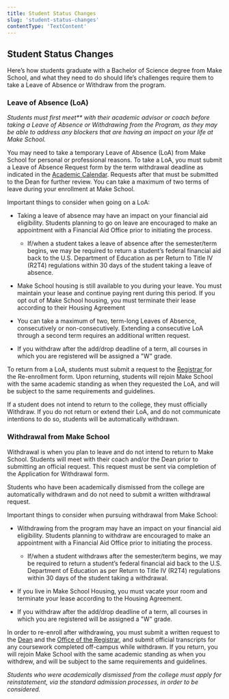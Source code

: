 ```yaml
---
title: Student Status Changes
slug: 'student-status-changes'
contentType: 'TextContent'
---
```


## Student Status Changes

Here’s how students graduate with a Bachelor of Science degree from Make School, and what they need
to do should life’s challenges require them to take a Leave of Absence or Withdraw from the program.

### Leave of Absence (LoA)

_Students must first meet\*\* with their academic advisor or coach before taking a Leave of Absence
or Withdrawing from the Program, as they may be able to address any blockers that are having an
impact on your life at Make School._

You may need to take a temporary Leave of Absence (LoA) from Make School for personal or
professional reasons. To take a LoA, you must submit a Leave of Absence Request form by the term
withdrawal deadline as indicated in the [Academic Calendar](http://make.sc/academic-calendar).
Requests after that must be submitted to the Dean for further review. You can take a maximum of two
terms of leave during your enrollment at Make School.

Important things to consider when going on a LoA:

- Taking a leave of absence may have an impact on your financial aid eligibility. Students planning
  to go on leave are encouraged to make an appointment with a Financial Aid Office prior to
  initiating the process.

  - If/when a student takes a leave of absence after the semester/term begins, we may be required to
    return a student’s federal financial aid back to the U.S. Department of Education as per Return
    to Title IV (R2T4) regulations within 30 days of the student taking a leave of absence.

- Make School housing is still available to you during your leave. You must maintain your lease and
  continue paying rent during this period. If you opt out of Make School housing, you must terminate
  their lease according to their Housing Agreement

- You can take a maximum of two, term-long Leaves of Absence, consecutively or non-consecutively.
  Extending a consecutive LoA through a second term requires an additional written request.

- If you withdraw after the add/drop deadline of a term, all courses in which you are registered
  will be assigned a "W" grade.

To return from a LoA, students must submit a request to the
[Registrar](mailto:registrar@makeschool.com)[ ](mailto:registrar@makeschool.com)for the
Re-enrollment form. Upon returning, students will rejoin Make School with the same academic standing
as when they requested the LoA, and will be subject to the same requirements and guidelines.

If a student does not intend to return to the college, they must officially Withdraw. If you do not
return or extend their LoA, and do not communicate intentions to do so, students will be
automatically withdrawn.

### Withdrawal from Make School

Withdrawal is when you plan to leave and do not intend to return to Make School. Students will meet
with their coach and/or the Dean prior to submitting an official request. This request must be sent
via completion of the Application for Withdrawal form.

Students who have been academically dismissed from the college are automatically withdrawn and do
not need to submit a written withdrawal request.

Important things to consider when pursuing withdrawal from Make School:

- Withdrawing from the program may have an impact on your financial aid eligibility. Students
  planning to withdraw are encouraged to make an appointment with a Financial Aid Office prior to
  initiating the process.

  - If/when a student withdraws after the semester/term begins, we may be required to return a
    student’s federal financial aid back to the U.S. Department of Education as per Return to Title
    IV (R2T4) regulations within 30 days of the student taking a withdrawal.

- If you live in Make School Housing, you must vacate your room and terminate your lease according
  to the Housing Agreement.

- If you withdraw after the add/drop deadline of a term, all courses in which you are registered
  will be assigned a "W" grade.

In order to re-enroll after withdrawing, you must submit a written request to the
[Dean](mailto:anne@makeschool.com) and the
[Office of the Registrar](mailto:registrar@makeschool.com), and submit official transcripts for any
coursework completed off-campus while withdrawn. If you return, you will rejoin Make School with the
same academic standing as when you withdrew, and will be subject to the same requirements and
guidelines.

_Students who were academically dismissed from the college must apply for reinstatement, via the
standard admission processes, in order to be considered._
